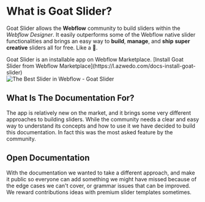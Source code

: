 
# What is Goat Slider?
 
Goat Slider allows the **Webflow** community to build sliders within the *Webflow Designer*. It easily outperforms some of the Webflow native slider functionalities and brings an easy way to **build**, **manage**, and **ship** **super creative** sliders all for free. Like a 🐐.

<Callout>
  Goat Slider is an installable app on Webflow Marketplace. [Install Goat Slider from Webflow Marketplace](https://l.azwedo.com/docs-install-goat-slider)
</Callout>

<br /> 
<Image 
    src="/mdx/goatslider-hero.png" 
    alt="The Best Slider in Webflow - Goat Slider" 
    width={800} 
    height={450} 
/>

## What Is The Documentation For?

The app is relatively new on the market, and it brings some very different approaches to building sliders. While the community needs a clear and easy way to understand its concepts and how to use it we have decided to build this documentation. In fact this was the most asked feature by the community.

## Open Documentation

With the documentation we wanted to take a different approach, and make it public so everyone can add something we might have missed because of the edge cases we can't cover, or grammar issues that can be improved. We reward contributions ideas with premium slider templates sometimes.